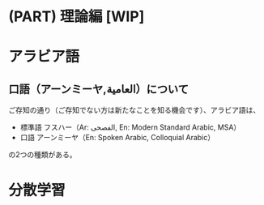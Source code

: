 # (PART) 理論編 [WIP] {-}

# アラビア語 {#theory_arabic}

## 口語（アーンミーヤ,العامية）について{#colloquial}

ご存知の通り（ご存知でない方は新たなことを知る機会です）、アラビア語は、

- 標準語 フスハー（Ar: الفصحى, En: Modern Standard Arabic, MSA）
- 口語 アーンミーヤ（En: Spoken Arabic, Colloquial Arabic）

の2つの種類がある。


# 分散学習 {#distr_learn}
